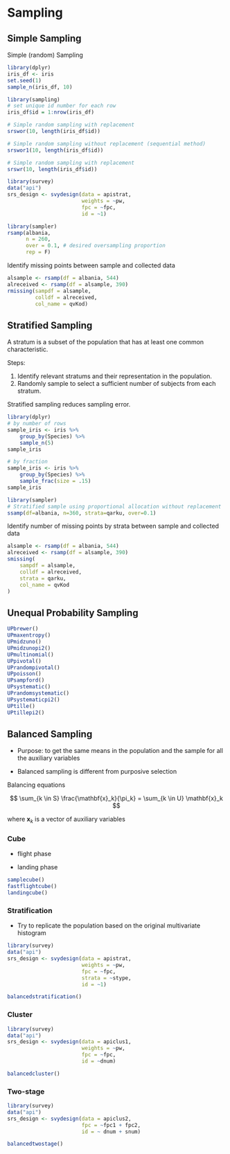 # Sampling

## Simple Sampling

Simple (random) Sampling

```r
library(dplyr)
iris_df <- iris
set.seed(1)
sample_n(iris_df, 10)
```

```r
library(sampling)
# set unique id number for each row
iris_df$id = 1:nrow(iris_df)

# Simple random sampling with replacement
srswor(10, length(iris_df$id))

# Simple random sampling without replacement (sequential method)
srswor1(10, length(iris_df$id))

# Simple random sampling with replacement
srswr(10, length(iris_df$id))
```

```r
library(survey)
data("api")
srs_design <- svydesign(data = apistrat,
                        weights = ~pw, 
                        fpc = ~fpc, 
                        id = ~1)
```

```r
library(sampler)
rsamp(albania,
      n = 260,
      over = 0.1, # desired oversampling proportion
      rep = F)
```

Identify missing points between sample and collected data

```r
alsample <- rsamp(df = albania, 544)
alreceived <- rsamp(df = alsample, 390)
rmissing(sampdf = alsample,
         colldf = alreceived,
         col_name = qvKod)
```

## Stratified Sampling

A stratum is a subset of the population that has at least one common characteristic.

Steps:

1.  Identify relevant stratums and their representation in the population.
2.  Randomly sample to select a sufficient number of subjects from each stratum.

Stratified sampling reduces sampling error.

```r
library(dplyr)
# by number of rows
sample_iris <- iris %>%
    group_by(Species) %>%
    sample_n(5)
sample_iris

# by fraction
sample_iris <- iris %>%
    group_by(Species) %>%
    sample_frac(size = .15)
sample_iris

```

```r
library(sampler)
# Stratified sample using proportional allocation without replacement
ssamp(df=albania, n=360, strata=qarku, over=0.1)
```

Identify number of missing points by strata between sample and collected data

```r
alsample <- rsamp(df = albania, 544)
alreceived <- rsamp(df = alsample, 390)
smissing(
    sampdf = alsample,
    colldf = alreceived,
    strata = qarku,
    col_name = qvKod
)
```

## Unequal Probability Sampling

```r
UPbrewer()
UPmaxentropy()
UPmidzuno()
UPmidzunopi2()
UPmultinomial()
UPpivotal()
UPrandompivotal()
UPpoisson()
UPsampford()
UPsystematic()
UPrandomsystematic()
UPsystematicpi2()
UPtille()
UPtillepi2()
```

## Balanced Sampling

-   Purpose: to get the same means in the population and the sample for all the auxiliary variables

-   Balanced sampling is different from purposive selection

Balancing equations

$$
\sum_{k \in S} \frac{\mathbf{x}_k}{\pi_k} = \sum_{k \in U} \mathbf{x}_k
$$

where $\mathbf{x}_k$ is a vector of auxiliary variables

### Cube

-   flight phase

-   landing phase

```r
samplecube()
fastflightcube()
landingcube()

```

### Stratification

-   Try to replicate the population based on the original multivariate histogram

```r
library(survey)
data("api")
srs_design <- svydesign(data = apistrat,
                        weights = ~pw, 
                        fpc = ~fpc, 
                        strata = ~stype,
                        id = ~1)
```

```r
balancedstratification()

```

### Cluster

```r
library(survey)
data("api")
srs_design <- svydesign(data = apiclus1,
                        weights = ~pw, 
                        fpc = ~fpc, 
                        id = ~dnum)
```

```r
balancedcluster()
```

### Two-stage

```r
library(survey)
data("api")
srs_design <- svydesign(data = apiclus2, 
                        fpc = ~fpc1 + fpc2, 
                        id = ~ dnum + snum)
```

```r
balancedtwostage()
```

